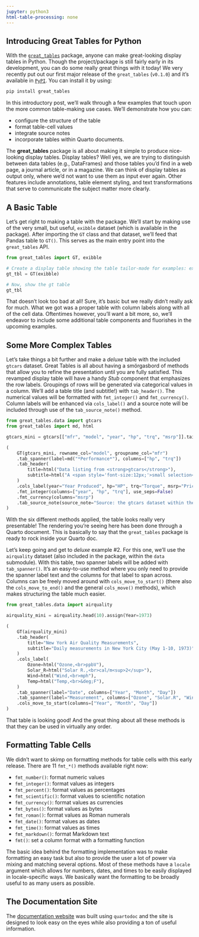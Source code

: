 ```yaml
---
jupyter: python3
html-table-processing: none
---
```


## Introducing Great Tables for Python

With the [`great_tables`](https://github.com/posit-dev/great-tables) package, anyone can make great-looking display tables in Python. Though the project/package is still fairly early in its development, you can do some really great things with it today! We very recently put out our first major release of the `great_tables` (`v0.1.0`) and it's available in [`PyPI`](https://pypi.org/project/great-tables/). You can install it by using:

```.bash
pip install great_tables
```

In this introductory post, we'll walk through a few examples that touch upon the more common table-making use cases. We'll demonstrate how you can:

- configure the structure of the table
- format table-cell values
- integrate source notes
- incorporate tables within Quarto documents.

The **great_tables** package is all about making it simple to produce nice-looking display tables. Display tables? Well yes, we are trying to distinguish between data tables (e.g., DataFrames) and those tables you’d find in a web page, a journal article, or in a magazine.  We can think of display tables as output only, where we’d not want to use them as input ever again. Other features include annotations, table element styling, and text transformations that serve to communicate the subject matter more clearly.

## A Basic Table

Let's get right to making a table with the package. We'll start by making use of the very small, but useful, `exibble` dataset (which is available in the package). After importing the `GT` class and that dataset, we'll feed that Pandas table to `GT()`. This serves as the main entry point into the `great_tables` API.

```python
from great_tables import GT, exibble

# Create a display table showing the table tailor-made for examples: exibble
gt_tbl = GT(exibble)

# Now, show the gt table
gt_tbl
```

That doesn't look too bad at all! Sure, it's basic but we really didn't really ask for much. What we got was a proper table with column labels along with all of the cell data. Oftentimes however, you'll want a bit more, so, we'll endeavor to include some additional table components and fluorishes in the upcoming examples.

## Some More Complex Tables

Let's take things a bit further and make a *deluxe* table with the included `gtcars` dataset. Great Tables is all about having a smörgasbord of methods that allow you to refine the presentation until you are fully satisfied. This revamped display table will have a handy *Stub* component that emphasizes the row labels. Groupings of rows will be generated via categorical values in a column. We'll add a table title (and subtitle!) with `tab_header()`. The numerical values will be formatted with `fmt_integer()` and `fmt_currency()`. Column labels will be enhanced via `cols_label()` and a source note will be included through use of the `tab_source_note()` method.

```python
from great_tables.data import gtcars
from great_tables import md, html

gtcars_mini = gtcars[["mfr", "model", "year", "hp", "trq", "msrp"]].tail(10)

(
    GT(gtcars_mini, rowname_col="model", groupname_col="mfr")
    .tab_spanner(label=md("*Performance*"), columns=["hp", "trq"])
    .tab_header(
        title=html("Data listing from <strong>gtcars</strong>"),
        subtitle=html("A <span style='font-size:12px;'>small selection</span> of great cars."),
    )
    .cols_label(year="Year Produced", hp="HP", trq="Torque", msrp="Price (USD)")
    .fmt_integer(columns=["year", "hp", "trq"], use_seps=False)
    .fmt_currency(columns="msrp")
    .tab_source_note(source_note="Source: the gtcars dataset within the great_tables package.")
)
```

With the six different methods applied, the table looks really very presentable! The rendering you're seeing here has been done through a Quarto document. This is basically to say that the `great_tables` package is ready to rock inside your Quarto doc.

Let's keep going and get to *deluxe* example #2. For this one, we'll use the `airquality` dataset (also included in the package, within the `data` submodule). With this table, two spanner labels will be added with `tab_spanner()`. It's an easy-to-use method where you only need to provide the spanner label text and the columns for that label to span across. Columns can be freely moved around with `cols_move_to_start()` (there also the `cols_move_to_end()` and the general `cols_move()` methods), which makes structuring the table much easier.

```python
from great_tables.data import airquality

airquality_mini = airquality.head(10).assign(Year=1973)

(
    GT(airquality_mini)
    .tab_header(
        title="New York Air Quality Measurements",
        subtitle="Daily measurements in New York City (May 1-10, 1973)",
    )
    .cols_label(
        Ozone=html("Ozone,<br>ppbV"),
        Solar_R=html("Solar R.,<br>cal/m<sup>2</sup>"),
        Wind=html("Wind,<br>mph"),
        Temp=html("Temp,<br>&deg;F"),
    )
    .tab_spanner(label="Date", columns=["Year", "Month", "Day"])
    .tab_spanner(label="Measurement", columns=["Ozone", "Solar.R", "Wind", "Temp"])
    .cols_move_to_start(columns=["Year", "Month", "Day"])
)
```

That table is looking good! And the great thing about all these methods is that they can be used in virtually any order.

## Formatting Table Cells

We didn't want to skimp on formatting methods for table cells with this early release. There are 11 `fmt_*()` methods available right now:

- `fmt_number()`: format numeric values
- `fmt_integer()`: format values as integers
- `fmt_percent()`: format values as percentages
- `fmt_scientific()`: format values to scientific notation
- `fmt_currency()`: format values as currencies
- `fmt_bytes()`: format values as bytes
- `fmt_roman()`: format values as Roman numerals
- `fmt_date()`: format values as dates
- `fmt_time()`: format values as times
- `fmt_markdown()`: format Markdown text
- `fmt()`: set a column format with a formatting function

The basic idea behind the formatting implementation was to make formatting an easy task but also to provide the user a lot of power via mixing and matching several options. Most of these methods have a `locale` argument which allows for numbers, dates, and times to be easily displayed in locale-specific ways. We basically want the formatting to be broadly useful to as many users as possible.

## The Documentation Site

The [documentation website](https://posit-dev.github.io/great-tables/) was built using `quartodoc` and the site is designed to look easy on the eyes while also providing a ton of useful information.


